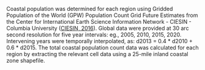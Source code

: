 Coastal population was determined for each region using Gridded Population of the World (GPW) Population Count Grid Future Estimates from the Center for International Earth Science Information Network - CIESIN - Columbia University ([CIESIN, 2016](http://dx.doi.org/10.7927/H4X63JVC)). Global data were provided at 30 arc second resolution for five year intervals: eg., 2005, 2010, 2015, 2020. Intervening years were temporally interpolated, as: d2013 = 0.4 * d2010 + 0.6 * d2015. The total coastal population count data was calculated for each region by extracting the relevant cell data using a 25-mile inland coastal zone shapefile. 